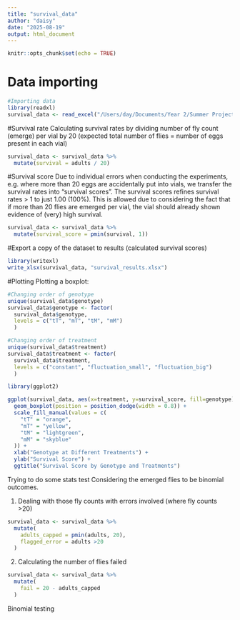 ```yaml
---
title: "survival_data"
author: "daisy"
date: "2025-08-19"
output: html_document
---
```


```r
knitr::opts_chunk$set(echo = TRUE)
```

# Data importing

```r
#Importing data 
library(readxl)
survival_data <- read_excel("/Users/day/Documents/Year 2/Summer Project/Project/FLY/data/survival_data.xlsx")
```

#Survival rate
Calculating survival rates by dividing number of fly count (emerge) per vial by 20 (expected total number of flies = number of eggs present in each vial)
```r
survival_data <- survival_data %>%
  mutate(survival = adults / 20) 
```

#Survival score
Due to individual errors when conducting the experiments, e.g. where more than 20 eggs are accidentally put into vials, we transfer the survival rates into "survival scores". The survival scores refines survival rates > 1 to just 1.00 (100%). This is allowed due to considering the fact that if more than 20 flies are emerged per vial, the vial should already shown evidence of (very) high survival.
```r
survival_data <- survival_data %>%
  mutate(survival_score = pmin(survival, 1)) 
```

#Export a copy of the dataset to results (calculated survival scores)
```r
library(writexl)
write_xlsx(survival_data, "survival_results.xlsx")
```

#Plotting
Plotting a boxplot:
```r
#Changing order of genotype
unique(survival_data$genotype)
survival_data$genotype <- factor(
  survival_data$genotype,
  levels = c("tT", "mT", "tM", "mM")
  )

#Changing order of treatment
unique(survival_data$treatment)
survival_data$treatment <- factor(
  survival_data$treatment,
  levels = c("constant", "fluctuation_small", "fluctuation_big")
  )

```

```r
library(ggplot2)

ggplot(survival_data, aes(x=treatment, y=survival_score, fill=genotype)) +
  geom_boxplot(position = position_dodge(width = 0.8)) +
  scale_fill_manual(values = c(
    "tT" = "orange",
    "mT" = "yellow",
    "tM" = "lightgreen",
    "mM" = "skyblue"
  )) + 
  xlab("Genotype at Different Treatments") +
  ylab("Survival Score") +
  ggtitle("Survival Score by Genotype and Treatments")

```

Trying to do some stats test
Considering the emerged flies to be binomial outcomes.

1. Dealing with those fly counts with errors involved (where fly counts >20)
``` r
survival_data <- survival_data %>%
  mutate(
    adults_capped = pmin(adults, 20),
    flagged_error = adults >20
  )
```

2. Calculating the number of flies failed
```r
survival_data <- survival_data %>%
  mutate(
    fail = 20 - adults_capped
  )
```

Binomial testing
```r

```

